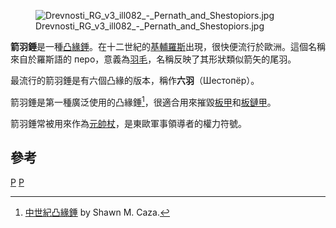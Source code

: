 [[File:Drevnosti_RG_v3_ill082_-_Pernath_and_Shestopiors.jpg|thumb]]

'''箭羽錘'''是一種[[凸緣錘|凸緣錘]]。在十二世紀的[[基輔羅斯|基輔羅斯]]出現，很快便流行於歐洲。這個名稱來自於羅斯語的 перо，意義為[[羽毛|羽毛]]，名稱反映了其形狀類似箭矢的尾羽。

最流行的箭羽錘是有六個凸緣的版本，稱作'''六羽'''（Шестопёр）。

箭羽錘是第一種廣泛使用的凸緣錘<ref>[http://otlichnik.tripod.com/medmace3.html 中世紀凸緣錘] {{Wayback|url=http://otlichnik.tripod.com/medmace3.html |date=20090927185130 }} by Shawn M. Caza.</ref>，很適合用來摧毀[[板甲|板甲]]和[[板鏈甲|板鏈甲]]。

箭羽錘常被用來作為[[元帥杖|元帥杖]]，是東歐軍事領導者的權力符號。

==參考==
{{reflist}}

[[Category:短兵器|P]]
[[Category:俄羅斯發明|P]]